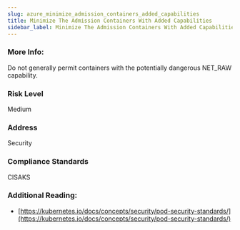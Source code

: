 ```yaml
---
slug: azure_minimize_admission_containers_added_capabilities
title: Minimize The Admission Containers With Added Capabilities
sidebar_label: Minimize The Admission Containers With Added Capabilities
---
```


### More Info:

Do not generally permit containers with the potentially dangerous NET_RAW capability.

### Risk Level

Medium

### Address

Security

### Compliance Standards

CISAKS

### Additional Reading:

- [https://kubernetes.io/docs/concepts/security/pod-security-standards/](https://kubernetes.io/docs/concepts/security/pod-security-standards/) 

